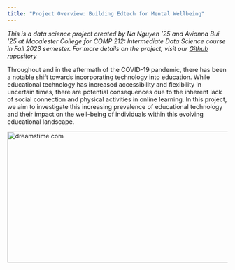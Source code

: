 ```yaml
---
title: "Project Overview: Building Edtech for Mental Wellbeing"
---
```


<i> This is a data science project created by Na Nguyen '25 and Avianna Bui '25 at Macalester College for COMP 212: Intermediate Data Science course in Fall 2023 semester. For more details on the project, visit our <a href="https://github.com/AviannaBui/website_project_212">Github repository</a> </i>

Throughout and in the aftermath of the COVID-19 pandemic, there has been a notable shift towards incorporating technology into education. While educational technology has increased accessibility and flexibility in uncertain times, there are potential consequences due to the inherent lack of social connection and physical activities in online learning. In this project, we aim to investigate this increasing prevalence of educational technology and their impact on the well-being of individuals within this evolving educational landscape. 

<img src="https://thumbs.dreamstime.com/z/education-technology-online-training-concept-student-connecting-laptop-attending-online-courses-sharing-85125450.jpg" alt="dreamstime.com" width="800" height="300">


